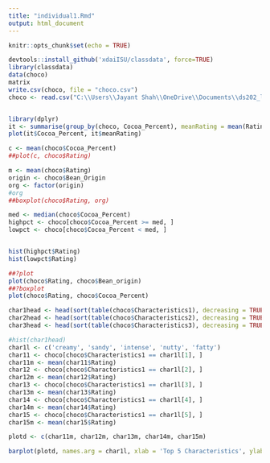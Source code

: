 ```yaml
---
title: "individual1.Rmd"
output: html_document
---
```


```r
knitr::opts_chunk$set(echo = TRUE)
```

```r
devtools::install_github('xdaiISU/classdata', force=TRUE)
library(classdata)
data(choco)
matrix
write.csv(choco, file = "choco.csv") 
choco <- read.csv("C:\\Users\\Jayant Shah\\OneDrive\\Documents\\ds202_lab2\\choco.csv") 


library(dplyr)
it <- summarise(group_by(choco, Cocoa_Percent), meanRating = mean(Rating))
plot(it$Cocoa_Percent, it$meanRating)

c <- mean(choco$Cocoa_Percent)
##plot(c, choco$Rating)

m <- mean(choco$Rating)
origin <- choco$Bean_Origin
org <- factor(origin)
#org
##boxplot(choco$Rating, org)

med <- median(choco$Cocoa_Percent)
highpct <- choco[choco$Cocoa_Percent >= med, ]
lowpct <- choco[choco$Cocoa_Percent < med, ]


hist(highpct$Rating)
hist(lowpct$Rating)

##?plot
plot(choco$Rating, choco$Bean_origin)
##?boxplot
plot(choco$Rating, choco$Cocoa_Percent)

char1head <- head(sort(table(choco$Characteristics1), decreasing = TRUE), 10)
char2head <- head(sort(table(choco$Characteristics2), decreasing = TRUE), 10)
char3head <- head(sort(table(choco$Characteristics3), decreasing = TRUE), 10)

#hist(char1head)
char1l <- c('creamy', 'sandy', 'intense', 'nutty', 'fatty')
char11 <- choco[choco$Characteristics1 == char1l[1], ]
char11m <- mean(char11$Rating)
char12 <- choco[choco$Characteristics1 == char1l[2], ]
char12m <- mean(char12$Rating)
char13 <- choco[choco$Characteristics1 == char1l[3], ]
char13m <- mean(char13$Rating)
char14 <- choco[choco$Characteristics1 == char1l[4], ]
char14m <- mean(char14$Rating)
char15 <- choco[choco$Characteristics1 == char1l[5], ]
char15m <- mean(char15$Rating)

plotd <- c(char11m, char12m, char13m, char14m, char15m)

barplot(plotd, names.arg = char1l, xlab = 'Top 5 Characteristics', ylab = 'Mean Rating', col = 'brown', main = 'Mean Ratings for the Top 5 Characteristics')



```


